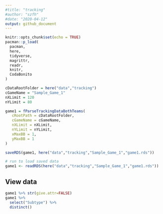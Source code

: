 ```yaml
---
#title: "tracking"
#author: "szfh"
#date: "2020-04-12"
output: github_document
---
```


```r
knitr::opts_chunk$set(echo = TRUE)
pacman::p_load(
  pacman,
  here,
  tidyverse,
  magrittr,
  readr,
  knitr,
  CodaBonito
)
```

```r
cDataRootFolder = here("data","tracking")
cGameName = "Sample_Game_1"
nXLimit = 120
nYLimit = 80

game1 = fParseTrackingDataBothTeams(
   cRootPath = cDataRootFolder,
   cGameName = cGameName,
   nXLimit = nXLimit,
   nYLimit = nYLimit,
   xMaxBB = 1,
   yMaxBB = 1
)

saveRDS(game1, here("data","tracking","Sample_Game_1","game1.rds"))
```

```r
# run to load saved data
game1 <- readRDS(here("data","tracking","Sample_Game_1","game1.rds"))
```

## View data

```r
game1 %>% str(give.attr=FALSE)
game1 %>%
  select("Subtype") %>%
  distinct()
```
